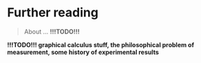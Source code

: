 # Further reading {#chapter12}

> About ... **!!!TODO!!!**

**!!!TODO!!! graphical calculus stuff, the philosophical problem of measurement, some history of experimental results**



